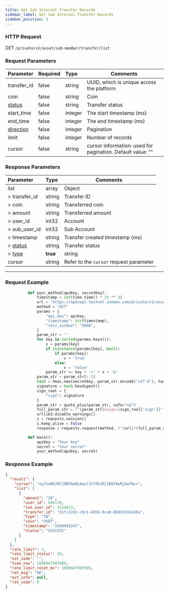 ```yaml
---
title: Get Sub Internal Transfer Records
sidebar_label: Get Sub Internal Transfer Records
sidebar_position: 3
---
```


### HTTP Request
GET `/private/v1/asset/sub-member/transfer/list`

### Request Parameters
| Parameter | Required | Type | Comments|
|:----- |:-------|:-----|------ |
|transfer_id |false |string |UUID, which is unique across the platform|
|coin |false |string |Coin |
|[status](../asset/enum#transferstatus-status) |false |string |Transfer status |
|start_time |false |integer |The start timestamp (ms) |
|end_time |false |integer |The end timestamp (ms) |
|[direction](../asset/enum#assetdirection-direction) |false |integer |Pagination |
|limit |false |integer |Number of records|
|cursor |false |string |cursor information: used for pagination. Default value: ""|

### Response Parameters
| Parameter | Type | Comments|
|:----- |:-----|----- |
|list |array|Object |
|> transfer_id |string |Transfer ID |
|> coin |string |Transferred coin |
|> amount |string |Transferred amount |
|> user_id |int32 |Account |
|> sub_user_id |int32 |Sub Account |
|> timestamp |string |Transfer created timestamp (ms) |
|> [status](../asset/enum#transferstatus-status) |string |Transfer status |
|> [type](../asset/enum#transfertype-type) |**true** |string |Determines the direction of transfer |
|cursor |string|Refer to the `cursor` request parameter |

---

### Request Example

```python
          def your_method(apiKey, secretKey):
              timestamp = int(time.time() * 10 ** 3)
              url = 'https://openapi-testnet.zoomex.com/private/v1/asset/sub-member/transfer/list'
              method = "GET"
              params = {
                  "api_key": apiKey,
                  "timestamp": str(timestamp),
                  "recv_window": "5000",
              }
              param_str = ''
              for key in sorted(params.keys()):
                  v = params[key]
                  if isinstance(params[key], bool):
                      if params[key]:
                          v = 'true'
                      else:
                          v = 'false'
                  param_str += key + '=' + v + '&'
              param_str = param_str[:-1]
              hash = hmac.new(secretKey, param_str.encode("utf-8"), hashlib.sha256)
              signature = hash.hexdigest()
              sign_real = {
                  "sign": signature
              }
              param_str = quote_plus(param_str, safe="=&")
              full_param_str = f"{param_str}&sign={sign_real['sign']}"
              urllib3.disable_warnings()
              s = requests.session()
              s.keep_alive = False
              response = requests.request(method, f"{url}?{full_param_str}", verify=False)

          def main():
              apiKey = "Your key"
              secret = "Your secret"
              your_method(apiKey, secret)

```

### Response Example

```json
{
  "result": {
    "cursor": "eyJtaW5JRCI6NTAwMjAwLCJtYXhJRCI6NTAwMjAwfQ==",
    "list": [
      {
        "amount": "20",
        "user_id": 606170,
        "sub_user_id": 1524613,
        "transfer_id": "d1fc12d2-c0c1-4954-8ca0-09d3343a246a",
        "type": "IN",
        "coin": "USDT",
        "timestamp": "1690945247",
        "status": "SUCCESS"
      }
    ]
  },
  "rate_limit": 1,
  "rate_limit_status": 59,
  "ext_code": "",
  "time_now": 1690947997909,
  "rate_limit_reset_ms": 1690947997909,
  "ret_msg": "OK",
  "ext_info": null,
  "ret_code": 0
}
```
